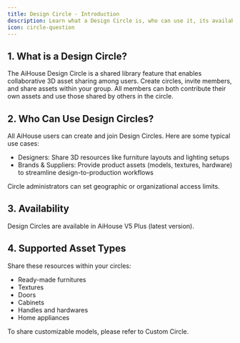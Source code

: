 ```yaml
---
title: Design Circle - Introduction
description: Learn what a Design Circle is, who can use it, its availability, and supported asset types in AiHouse.
icon: circle-question
---
```


## 1. What is a Design Circle?

The AiHouse Design Circle is a shared library feature that enables collaborative 3D asset sharing among users. Create circles, invite members, and share assets within your group. All members can both contribute their own assets and use those shared by others in the circle.

## 2. Who Can Use Design Circles?

All AiHouse users can create and join Design Circles. Here are some typical use cases:

-   Designers: Share 3D resources like furniture layouts and lighting setups
-   Brands & Suppliers: Provide product assets (models, textures, hardware) to streamline design-to-production workflows

Circle administrators can set geographic or organizational access limits.

## 3. Availability

Design Circles are available in AiHouse V5 Plus (latest version).

## 4. Supported Asset Types

Share these resources within your circles:

-   Ready-made furnitures
-   Textures
-   Doors
-   Cabinets
-   Handles and hardwares
-   Home appliances

To share customizable models, please refer to Custom Circle.
